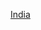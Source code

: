 {{Commons category|2005 establishments in India}}
{{estcatCountry|200|5|印度|India}}

[[Category:2005年亞洲建立|India]]